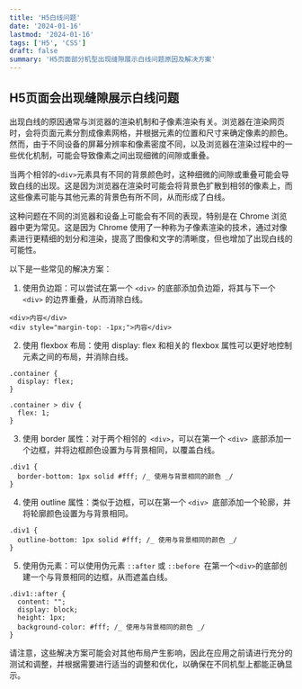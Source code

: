 ```yaml
---
title: 'H5白线问题'
date: '2024-01-16'
lastmod: '2024-01-16'
tags: ['H5', 'CSS']
draft: false
summary: 'H5页面部分机型出现缝隙展示白线问题原因及解决方案'
---
```


## H5页面会出现缝隙展示白线问题

出现白线的原因通常与浏览器的渲染机制和子像素渲染有关。浏览器在渲染网页时，会将页面元素分割成像素网格，并根据元素的位置和尺寸来确定像素的颜色。然而，由于不同设备的屏幕分辨率和像素密度不同，以及浏览器在渲染过程中的一些优化机制，可能会导致像素之间出现细微的间隙或重叠。

当两个相邻的`<div>`元素具有不同的背景颜色时，这种细微的间隙或重叠可能会导致白线的出现。这是因为浏览器在渲染时可能会将背景色扩散到相邻的像素上，而这些像素可能与其他元素的背景色有所不同，从而形成了白线。

这种问题在不同的浏览器和设备上可能会有不同的表现，特别是在 Chrome 浏览器中更为常见。这是因为 Chrome 使用了一种称为子像素渲染的技术，通过对像素进行更精细的划分和渲染，提高了图像和文字的清晰度，但也增加了出现白线的可能性。

以下是一些常见的解决方案：

1. 使用负边距：可以尝试在第一个 `<div>` 的底部添加负边距，将其与下一个`<div>` 的边界重叠，从而消除白线。

```
<div>内容</div>
<div style="margin-top: -1px;">内容</div>
```

2. 使用 flexbox 布局：使用 display: flex 和相关的 flexbox 属性可以更好地控制元素之间的布局，并消除白线。

```
.container {
  display: flex;
}

.container > div {
  flex: 1;
}
```

3.  使用 border 属性：对于两个相邻的` <div>`，可以在第一个 `<div> `底部添加一个边框，并将边框颜色设置为与背景相同，以覆盖白线。

```
.div1 {
  border-bottom: 1px solid #fff; /_ 使用与背景相同的颜色 _/
}
```

4. 使用 outline 属性：类似于边框，可以在第一个 `<div> `底部添加一个轮廓，并将轮廓颜色设置为与背景相同。

```
.div1 {
  outline-bottom: 1px solid #fff; /_ 使用与背景相同的颜色 _/
}
```

5. 使用伪元素：可以使用伪元素 `::after` 或 `::before `在第一个`<div>`的底部创建一个与背景相同的边框，从而遮盖白线。

```
.div1::after {
  content: "";
  display: block;
  height: 1px;
  background-color: #fff; /_ 使用与背景相同的颜色 _/
}
```

请注意，这些解决方案可能会对其他布局产生影响，因此在应用之前请进行充分的测试和调整，并根据需要进行适当的调整和优化，以确保在不同机型上都能正确显示。
